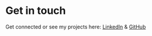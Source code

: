 # Get in touch
Get connected or see my projects here: [LinkedIn](https://www.linkedin.com/in/muhammad-shakeel-ur-rehman-tariq-700816a0/) & [GitHub](https://github.com/70shakeel)